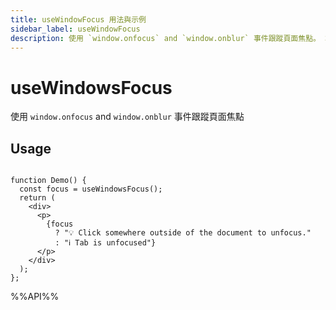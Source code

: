 ```yaml
---
title: useWindowFocus 用法與示例
sidebar_label: useWindowFocus
description: 使用 `window.onfocus` and `window.onblur` 事件跟蹤頁面焦點。 本文介紹其用法、最佳實踐與代碼示例。適用於 React 開發中需要處理副作用的場景。
---
```

# useWindowsFocus

使用 `window.onfocus` and `window.onblur` 事件跟蹤頁面焦點

## Usage

```tsx live

function Demo() {
  const focus = useWindowsFocus();
  return (
    <div>
      <p>
        {focus
          ? "💡 Click somewhere outside of the document to unfocus."
          : "ℹ Tab is unfocused"}
      </p>
    </div>
  );
};

```

%%API%%